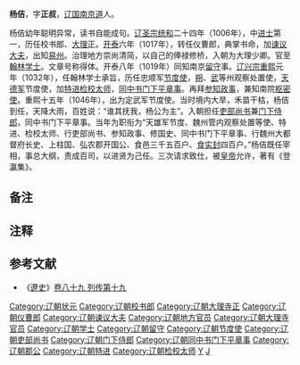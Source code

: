 '''杨佶'''，字'''正叔'''，[[辽国|辽国]][[南京道|南京道]]人。

杨佶幼年聪明异常，读书自能成句。[[辽圣宗|辽圣宗]][[统和|统和]]二十四年（1006年），中[[进士|进士]]第一，历任校书郎、[[大理|大理]]正。[[開泰_(遼)|开泰]]六年（1017年），转任仪曹郎，典掌书命，加[[谏议大夫|谏议大夫]]，出知[[易州|易州]]。治理地方崇尚清简，以自己的俸禄修桥，入朝为大理少卿。官至[[翰林学士|翰林学士]]。文章号称得体。开泰八年（1019年）同知南京[[留守|留守]]事。[[辽兴宗|辽兴宗]][[重熙|重熙]]元年（1032年），任翰林学士承旨，历任忠顺军[[节度使|节度使]]，[[朔州|朔]]、[[武州|武]]等州观察处置使，[[天德军|天德军]]节度使，加[[特进|特进]][[检校|检校]][[太师|太师]]，[[同中书门下平章事|同中书门下平章事]]。再拜[[参知政事|参知政事]]，兼知南院[[枢密使|枢密使]]。重熙十五年（1046年），出为定武军节度使。当时境内大旱，禾苗干枯，杨佶到任，天降大雨，百姓说：“谁其抚我，杨公为主”。入朝担任[[吏部尚书|吏部尚书]]兼[[门下侍郎|门下侍郎]]，同中书门下平章事。当年为职衔为“天雄军节度、魏州管内观察处置等使、特进、检校太师、行吏部尚书、参知政事、修国史、同中书门下平章事、行魏州大都督府长史、上柱国、弘农郡开国公、食邑三千五百户、[[食实封|食实封]]四百户。”{{efn|这一系列职衔记于[[重熙|重熙]]十四年（1045年）的《大契丹国故[[齐国公主_(辽景宗)|雍肃恭寿仁懿秦晋国大长公主]]墓志铭并序》，来源于《契丹秦晋国大长公主墓志铭<ref>{{cite journal en
|quotes =
|last =
|first =
|author =郑绍宪
|coauthors =
|date =1962
|year =
|month =
|title =《契丹秦晋国大长公主墓志铭》
|journal =考古
|volume =
|issue =1962年02期
|pages =403、429-435
|publisher =中国社会科学院考古研究所
|location =北京市
|issn =0453-2899
|pmid =
|doi =
|bibcode =
|oclc =
|id =
|url =http://www.cnki.com.cn/Article/CJFDTotal-KAGU196208011.htm
|language =Zh-hans
|format =
|accessdate =
|laysummary =
|laysource =
|laydate =
|quote =
|archive-date =2019-05-09
|archive-url =https://web.archive.org/web/20190509011742/http://www.cnki.com.cn/Article/CJFDTOTAL-KAGU196208011.htm
|dead-url =no
}}</ref>{{Rp|430}}》、《[[全辽文|全辽文]]·卷六》。}}杨佶既任宰相，事总大纲，责成百司，以进贤为己任。三次请求致仕，被[[皇帝|皇帝]]允许，著有《登瀛集》。

== 备注 ==

{{notelist}}

== 注释 ==

{{Reflist|25em}}

==参考文献==
* 《[[遼史|遼史]]》[[:s:遼史/卷89|卷八十九 列传第十九]]

{{DEFAULTSORT:Y}}
[[Category:辽朝状元|Category:辽朝状元]]
[[Category:辽朝校书郎|Category:辽朝校书郎]]
[[Category:辽朝大理寺正|Category:辽朝大理寺正]]
[[Category:辽朝仪曹郎|Category:辽朝仪曹郎]]
[[Category:辽朝谏议大夫|Category:辽朝谏议大夫]]
[[Category:辽朝地方官员|Category:辽朝地方官员]]
[[Category:辽朝大理寺官员|Category:辽朝大理寺官员]]
[[Category:辽朝学士|Category:辽朝学士]]
[[Category:辽朝留守|Category:辽朝留守]]
[[Category:辽朝节度使|Category:辽朝节度使]]
[[Category:辽朝吏部尚书|Category:辽朝吏部尚书]]
[[Category:辽朝门下侍郎|Category:辽朝门下侍郎]]
[[Category:辽朝同中书门下平章事|Category:辽朝同中书门下平章事]]
[[Category:辽朝郡公|Category:辽朝郡公]]
[[Category:辽朝特进|Category:辽朝特进]]
[[Category:辽朝检校太师|Category:辽朝检校太师]]
[[Category:北京人|Y]]
[[Category:杨姓|J]]